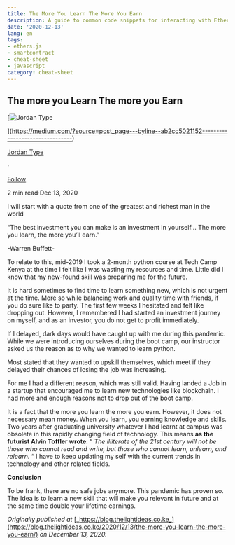 ```yaml
---
title: The More You Learn The More You Earn
description: A guide to common code snippets for interacting with Ethereum smart contracts using The More You Learn The More You E...
date: '2020-12-13'
lang: en
tags:
- ethers.js
- smartcontract
- cheat-sheet
- javascript
category: cheat-sheet
---
```



## The more you Learn The more you Earn

[![Jordan Type](https://miro.medium.com/v2/resize:fill:88:88/0*-BxK6NvbOEXZ038-.)

](https://medium.com/?source=post_page---byline--ab2cc5021152--------------------------------)

[Jordan Type](https://medium.com/?source=post_page---byline--ab2cc5021152--------------------------------)

·

[Follow](https://medium.com/m/signin?actionUrl=https%3A%2F%2Fmedium.com%2F_%2Fsubscribe%2Fuser%2Fc405a7ae1c25&operation=register&redirect=https%3A%2F%2Fjordanmuthemba.medium.com%2Fthe-more-you-learn-the-more-you-earn-ab2cc5021152&user=Jordan+Type&userId=c405a7ae1c25&source=post_page-c405a7ae1c25--byline--ab2cc5021152---------------------post_header-----------)

2 min read·Dec 13, 2020

I will start with a quote from one of the greatest and richest man in the world

“The best investment you can make is an investment in yourself… The more you learn, the more you’ll earn.”

\-Warren Buffett-

To relate to this, mid-2019 I took a 2-month python course at Tech Camp Kenya at the time I felt like I was wasting my resources and time. Little did I know that my new-found skill was preparing me for the future.

It is hard sometimes to find time to learn something new, which is not urgent at the time. More so while balancing work and quality time with friends, if you do sure like to party. The first few weeks I hesitated and felt like dropping out. However, I remembered I had started an investment journey on myself, and as an investor, you do not get to profit immediately.

If I delayed, dark days would have caught up with me during this pandemic. While we were introducing ourselves during the boot camp, our instructor asked us the reason as to why we wanted to learn python.

Most stated that they wanted to upskill themselves, which meet if they delayed their chances of losing the job was increasing.

For me I had a different reason, which was still valid. Having landed a Job in a startup that encouraged me to learn new technologies like blockchain. I had more and enough reasons not to drop out of the boot camp.

It is a fact that the more you learn the more you earn. However, it does not necessary mean money. When you learn, you earning knowledge and skills. Two years after graduating university whatever I had learnt at campus was obsolete in this rapidly changing field of technology. This means **as the futurist Alvin Toffler wrote**: “ _The illiterate of the 21st century will not be those who cannot read and write, but those who cannot learn, unlearn, and relearn._ “ I have to keep updating my self with the current trends in technology and other related fields.

**Conclusion**

To be frank, there are no safe jobs anymore. This pandemic has proven so. The Idea is to learn a new skill that will make you relevant in future and at the same time double your lifetime earnings.

_Originally published at_ [_https://blog.thelightideas.co.ke_](https://blog.thelightideas.co.ke/2020/12/13/the-more-you-learn-the-more-you-earn/) _on December 13, 2020._

